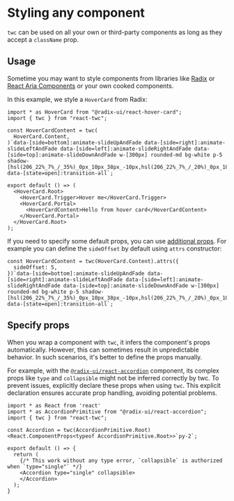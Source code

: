 # Styling any component

`twc` can be used on all your own or third-party components as long as they accept a `className` prop.

## Usage

Sometime you may want to style components from libraries like [Radix](https://www.radix-ui.com/) or [React Aria Components](https://react-spectrum.adobe.com/react-aria/index.html) or your own cooked components.

In this example, we style a `HoverCard` from Radix:

```tsx {4-6,12}
import * as HoverCard from "@radix-ui/react-hover-card";
import { twc } from "react-twc";

const HoverCardContent = twc(
  HoverCard.Content,
)`data-[side=bottom]:animate-slideUpAndFade data-[side=right]:animate-slideLeftAndFade data-[side=left]:animate-slideRightAndFade data-[side=top]:animate-slideDownAndFade w-[300px] rounded-md bg-white p-5 shadow-[hsl(206_22%_7%_/_35%)_0px_10px_38px_-10px,hsl(206_22%_7%_/_20%)_0px_10px_20px_-15px] data-[state=open]:transition-all`;

export default () => (
  <HoverCard.Root>
    <HoverCard.Trigger>Hover me</HoverCard.Trigger>
    <HoverCard.Portal>
      <HoverCardContent>Hello from hover card</HoverCardContent>
    </HoverCard.Portal>
  </HoverCard.Root>
);
```

If you need to specify some default props, you can use [additional props](/docs/guides/additional-props). For example you can define the `sideOffset` by default using `attrs` constructor:

```tsx
const HoverCardContent = twc(HoverCard.Content).attrs({
  sideOffset: 5,
})`data-[side=bottom]:animate-slideUpAndFade data-[side=right]:animate-slideLeftAndFade data-[side=left]:animate-slideRightAndFade data-[side=top]:animate-slideDownAndFade w-[300px] rounded-md bg-white p-5 shadow-[hsl(206_22%_7%_/_35%)_0px_10px_38px_-10px,hsl(206_22%_7%_/_20%)_0px_10px_20px_-15px] data-[state=open]:transition-all`;
```

## Specify props

When you wrap a component with `twc`, it infers the component's props automatically. However, this can sometimes result in unpredictable behavior. In such scenarios, it's better to define the props manually.

For example, with the [`@radix-ui/react-accordion`](https://www.radix-ui.com/primitives/docs/components/accordion#accordion) component, its complex props like `type` and `collapsible` might not be inferred correctly by twc. To prevent issues, explicitly declare these props when using `twc`. This explicit declaration ensures accurate prop handling, avoiding potential problems.

```tsx
import * as React from 'react'
import * as AccordionPrimitive from "@radix-ui/react-accordion";
import { twc } from "react-twc";

const Accordion = twc(AccordionPrimitive.Root)<React.ComponentProps<typeof AccordionPrimitive.Root>>`py-2`;

export default () => {
  return (
    {/* This work without any type error, `collapsible` is authorized when `type="single"` */}
    <Accordion type="single" collapsible>
    </Accordion>
  );
}
```
